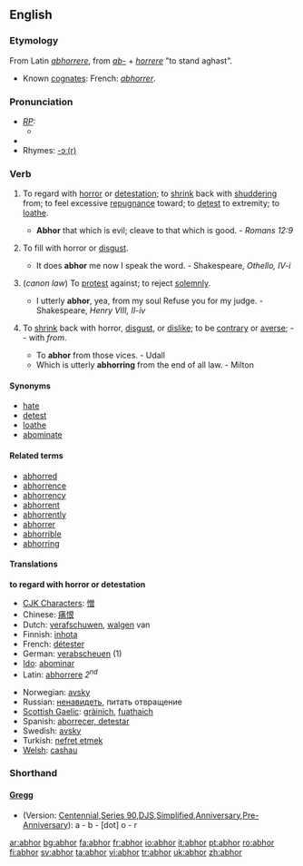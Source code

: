 ==English==
===Etymology===
From Latin ''[[abhorrere]]'', from ''[[ab-]]'' + ''[[horrere]]'' "to stand aghast".
* Known [[cognate]]s: French: ''[[abhorrer]]''.

===Pronunciation===
* ''[[RP]]:''
** {{IPA|/əbˈhɔː/}}
*{{audio|en-uk-abhor.ogg|Audio (UK)}}
*Rhymes: [[Rhymes:English:-ɔː(r)|-ɔː(r)]]

===Verb===
{{en-verb|abhor|r|ing}}

# {{transitive}} To regard with [[horror]] or [[detestation]]; to [[shrink]] back with [[shudder]]ing from; to feel excessive [[repugnance]] toward; to [[detest]] to extremity; to [[loathe]].
#* '''Abhor''' that which is evil; cleave to that which is good. - ''Romans 12:9''
# {{transitive}} {{obsolete}} To fill with horror or [[disgust]].
#* It does '''abhor''' me now I speak the word. - Shakespeare, ''Othello, IV-i''
# {{transitive}} (''canon law'') {{obsolete}} To [[protest]] against; to reject [[solemnly]].
#* I utterly '''abhor''', yea, from my soul Refuse you for my judge. - Shakespeare, ''Henry VIII, II-iv''
# {{intransitive}} {{obsolete}} To [[shrink]] back with horror, [[disgust]], or [[dislike]]; to be [[contrary]] or [[averse]]; -- with ''from''. 
#* To '''abhor''' from those vices. - Udall
#* Which is utterly '''abhorring''' from the end of all law. - Milton

====Synonyms====
* [[hate]]
* [[detest]]
* [[loathe]]
* [[abominate]]

====Related terms====
*[[abhorred]]
*[[abhorrence]]
*[[abhorrency]]
*[[abhorrent]]
*[[abhorrently]]
*[[abhorrer]]
*[[abhorrible]]
*[[abhorring]]

====Translations====
'''to regard with horror or detestation'''
{{top}}
*[[CJK Characters]]: [[憎]]
*Chinese: [[痛恨]]
*Dutch: [[verafschuwen]], [[walgen]] van
*Finnish: [[inhota]]
*French: [[détester]]
*German: [[verabscheuen]] (1)
*[[Ido]]: [[abominar]]
*Latin: [[abhorrere]] ''2<sup>nd</sup>''
{{mid}}
*Norwegian: [[avsky]]
*Russian: [[ненавидеть]], питать отвращение 
*[[Scottish Gaelic]]: [[gràinich]], [[fuathaich]]
*Spanish: [[aborrecer, detestar]]
*Swedish: [[avsky]]
*Turkish: [[nefret etmek]]
*[[Welsh]]: [[сashau]]
{{bottom}}

===Shorthand===
====[http://en.wikipedia.org/wiki/Gregg_Shorthand Gregg]====
* (Version: [http://en.wikipedia.org/wiki/Gregg_Shorthand#Centennial_Gregg_Shorthand Centennial],[http://en.wikipedia.org/wiki/Gregg_Shorthand#Series_90_Gregg_Shorthand  Series 90],[http://en.wikipedia.org/wiki/Gregg_Shorthand#Diamond_Jubilee_Gregg_Shorthand  DJS],[http://en.wikipedia.org/wiki/Gregg_Shorthand#Simplified_Gregg_Shorthand Simplified],[http://en.wikipedia.org/wiki/Gregg_Shorthand#Anniversary_Gregg_Shorthand Anniversary],[http://en.wikipedia.org/wiki/Gregg_Shorthand#Pre_Anniversary_Gregg_Shorthand Pre-Anniversary]): a - b - [dot] o - r

[[ar:abhor]]
[[bg:abhor]]
[[fa:abhor]]
[[fr:abhor]]
[[io:abhor]]
[[it:abhor]]
[[pt:abhor]]
[[ro:abhor]]
[[fi:abhor]]
[[sv:abhor]]
[[ta:abhor]]
[[vi:abhor]]
[[tr:abhor]]
[[uk:abhor]]
[[zh:abhor]]